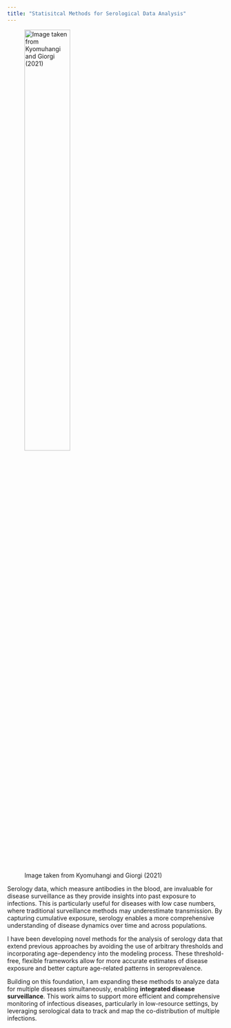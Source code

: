 ```yaml
---
title: "Statisitcal Methods for Serological Data Analysis"
---
```


![Image taken from Kyomuhangi and Giorgi (2021)](unified.png){.border .rounded .shadow-lg width="50%"}

Serology data, which measure antibodies in the blood, are invaluable for disease surveillance as they provide insights into past exposure to infections. This is particularly useful for diseases with low case numbers, where traditional surveillance methods may underestimate transmission. By capturing cumulative exposure, serology enables a more comprehensive understanding of disease dynamics over time and across populations.  

I have been developing novel methods for the analysis of serology data that extend previous approaches by avoiding the use of arbitrary thresholds and incorporating age-dependency into the modeling process. These threshold-free, flexible frameworks allow for more accurate estimates of disease exposure and better capture age-related patterns in seroprevalence.  

Building on this foundation, I am expanding these methods to analyze data for multiple diseases simultaneously, enabling **integrated disease surveillance**. This work aims to support more efficient and comprehensive monitoring of infectious diseases, particularly in low-resource settings, by leveraging serological data to track and map the co-distribution of multiple infections.  
